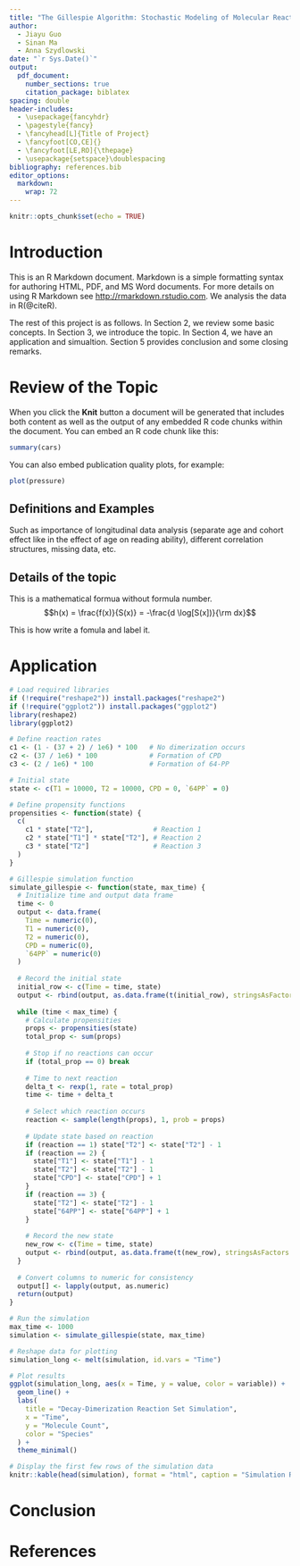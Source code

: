 ```yaml
---
title: "The Gillespie Algorithm: Stochastic Modeling of Molecular Reaction Networks"
author: 
  - Jiayu Guo
  - Sinan Ma 
  - Anna Szydlowski
date: "`r Sys.Date()`"
output:
  pdf_document:
    number_sections: true
    citation_package: biblatex 
spacing: double
header-includes:
  - \usepackage{fancyhdr}
  - \pagestyle{fancy}
  - \fancyhead[L]{Title of Project}
  - \fancyfoot[CO,CE]{}
  - \fancyfoot[LE,RO]{\thepage}
  - \usepackage{setspace}\doublespacing
bibliography: references.bib 
editor_options: 
  markdown: 
    wrap: 72
---
```


\newpage 
\tableofcontents 
\newpage

```r
knitr::opts_chunk$set(echo = TRUE)
```

\newpage

# Introduction

This is an R Markdown document. Markdown is a simple formatting syntax
for authoring HTML, PDF, and MS Word documents. For more details on
using R Markdown see <http://rmarkdown.rstudio.com>. We analysis the data in R(@citeR).

The rest of this project is as follows. In Section 2, we review some
basic concepts. In Section 3, we introduce the topic. In Section 4, we
have an application and simualtion. Section 5 provides conclusion and
some closing remarks.

# Review of the Topic

When you click the **Knit** button a document will be generated that
includes both content as well as the output of any embedded R code
chunks within the document. You can embed an R code chunk like this:

```r
summary(cars)
```

You can also embed publication quality plots, for example:

```r
plot(pressure)
```

## Definitions and Examples

Such as importance of longitudinal data analysis (separate age and
cohort effect like in the effect of age on reading ability), different
correlation structures, missing data, etc.

## Details of the topic

This is a mathematical formua without formula number.
$$h(x) = \frac{f(x)}{S(x)} = -\frac{d \log[S(x])}{\rm dx}$$

This is how write a fomula and label it. \begin{align}
\label{eq2}
S(x) = \exp[-H(x)] = \exp[-\int_0^x h(u) {\rm d}u]
\end{align}

# Application

```r
# Load required libraries
if (!require("reshape2")) install.packages("reshape2")
if (!require("ggplot2")) install.packages("ggplot2")
library(reshape2)
library(ggplot2)

# Define reaction rates
c1 <- (1 - (37 + 2) / 1e6) * 100   # No dimerization occurs
c2 <- (37 / 1e6) * 100             # Formation of CPD
c3 <- (2 / 1e6) * 100              # Formation of 64-PP

# Initial state
state <- c(T1 = 10000, T2 = 10000, CPD = 0, `64PP` = 0)

# Define propensity functions
propensities <- function(state) {
  c(
    c1 * state["T2"],               # Reaction 1
    c2 * state["T1"] * state["T2"], # Reaction 2
    c3 * state["T2"]                # Reaction 3
  )
}

# Gillespie simulation function
simulate_gillespie <- function(state, max_time) {
  # Initialize time and output data frame
  time <- 0
  output <- data.frame(
    Time = numeric(0),
    T1 = numeric(0),
    T2 = numeric(0),
    CPD = numeric(0),
    `64PP` = numeric(0)
  )
  
  # Record the initial state
  initial_row <- c(Time = time, state)
  output <- rbind(output, as.data.frame(t(initial_row), stringsAsFactors = FALSE))
  
  while (time < max_time) {
    # Calculate propensities
    props <- propensities(state)
    total_prop <- sum(props)
    
    # Stop if no reactions can occur
    if (total_prop == 0) break
    
    # Time to next reaction
    delta_t <- rexp(1, rate = total_prop)
    time <- time + delta_t
    
    # Select which reaction occurs
    reaction <- sample(length(props), 1, prob = props)
    
    # Update state based on reaction
    if (reaction == 1) state["T2"] <- state["T2"] - 1
    if (reaction == 2) {
      state["T1"] <- state["T1"] - 1
      state["T2"] <- state["T2"] - 1
      state["CPD"] <- state["CPD"] + 1
    }
    if (reaction == 3) {
      state["T2"] <- state["T2"] - 1
      state["64PP"] <- state["64PP"] + 1
    }
    
    # Record the new state
    new_row <- c(Time = time, state)
    output <- rbind(output, as.data.frame(t(new_row), stringsAsFactors = FALSE))
  }
  
  # Convert columns to numeric for consistency
  output[] <- lapply(output, as.numeric)
  return(output)
}

# Run the simulation
max_time <- 1000
simulation <- simulate_gillespie(state, max_time)

```

```r
# Reshape data for plotting
simulation_long <- melt(simulation, id.vars = "Time")

# Plot results
ggplot(simulation_long, aes(x = Time, y = value, color = variable)) +
  geom_line() +
  labs(
    title = "Decay-Dimerization Reaction Set Simulation",
    x = "Time",
    y = "Molecule Count",
    color = "Species"
  ) +
  theme_minimal()

```
```r
# Display the first few rows of the simulation data
knitr::kable(head(simulation), format = "html", caption = "Simulation Results (First Few Rows)")

```


# Conclusion

# References
